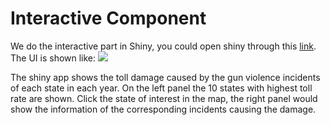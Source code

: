 # Interactive Component

We do the interactive part in Shiny, you could open shiny through this [link](https://jessie-xj.shinyapps.io/Exploring_gun_violence_in_us/). The UI is shown like:
![](img/img3.jpg)

The shiny app shows the toll damage caused by the gun violence incidents of each state in each year. On the left panel the 10 states with highest toll rate are shown. Click the state of interest in the map, the right panel would show the information of the corresponding incidents causing the damage.
